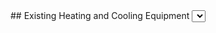
<Tabs>
    <Tab eventKey="assessment" title="Assessment">
        ## Existing Heating and Cooling Equipment
        <Select label="This heat pump will..." options={[
            "Replace electric resistance heat",
            "Replace natural gas heat",
            "Replace fuel oil heat",
            "Replace propane heat",
            "Replace wood heat",
            "Displace/Reduce electric resistance heat",
            "Displace/Reduce natural gas heat",
            "Displace/Reduce fuel oil heat",
            "Displace/Reduce propane heat",
            "Displace/Reduce wood heat",
            ]} path="heat_pump_purpose" />

        ## Visual Assessment of the Existing Equipment

        <PhotoInput id="existing_heating_appliance_photo" label="Existing Heating Appliance - Photo">
           Take a wide-angle photo of the existing heating appliance showing the condition.
           Examples of heating appliances: gas furnace, oil furnace, gas boiler, oil boiler, gas wall heater,
           electric wall heater, electric baseboard, wood stove, pellet stove, etc.
        </PhotoInput>
        <PhotoInput id="existing_heating_appliance_name_plate_photo" label="Existing Heating Appliance Name Plate – Photo">
           Take a photo of the existing heating appliance’s nameplate.
        </PhotoInput>


        <Checkbox options={['No cooling appliance']} path="no_cooling_appliance"/>

        <ShowOrHide visible={props.data?.no_cooling_appliance?.length === 0}>
            <PhotoInput id="existing_cooling_appliance_photo" label="Existing Cooling Appliance – Photo">
                Take a wide-angle photo of the existing cooling appliance showing the condition.
                Examples of cooling appliances: central air conditioner,
                window air conditioner, wall air conditioner, evaporative cooler, old heat pump.
            </PhotoInput>
            <PhotoInput id="existing_cooling_appliance_name_plate_photo" label="Existing Cooling Appliance Name Plate – Photo">
                Take a photo of the existing cooling appliance’s nameplate
            </PhotoInput>
        </ShowOrHide>


        ## Visual Assessment of the Ductwork
        If the ducts will be entirely replaced or the visual inspection found significant duct upgrades and
        repairs are needed:
        - Make notes and skip performing a duct leakage test at the initial phase
        - Perform the duct leakage test post upgrades and repairs to verify the ducts are sufficiently airtight
        <PhotoInput id="existing_ductwork_photo" label="Ductwork – Photo">
            Provide a representative photo of the existing ductwork condition.
        </PhotoInput>
        <StringInput label="Ductwork Comments" path="comment_ductwork" />

        ## Static Pressure Test
        Total external static pressure measurement
        <PhotoInput id="preupgrade_static_pressure_test_photo" label="Pre-upgrade Static Pressure Test – Photo" uploadable>
            Take a photo of the manometer readout or screenshot from digital instrument app.
        </PhotoInput>
        <StringInput label="Comment on remediation plans" path="comment_pre_upgrade_static_pressure_test" hint="If total external static pressure is above 0.5 i.w.c, assess whether the static pressure is in the supply or return. If it is in the return, consider recommending upsizing the return filter to accommodate a larger size and a deeper filter." />

        ## Airflow Test
        Use flow plate test OR the pressure matching technique OR the total external static pressure vs CFM fan curve method
        <PhotoInput id="pre_upgrade_air_flow_test_setup_photo" label="Pre-Upgrade Airflow Test Setup – Photo">
            Take a photo of the airflow test setup.
        </PhotoInput>
        <PhotoInput id="pre_upgrade_air_flow_test_results_photo" label="Pre-Upgrade Airflow Results – Photo" uploadable >
            Take a photo of the manometer CFM or upload a screenshot of the instrument app or the manometer and fan curve chart/table.
        </PhotoInput>
        <StringInput label="Comments on Pre-Upgrade Airflow Test" path="comment_pre_upgrade_air_flow_test" hint="Comment on remediation plan if flow is much lower than 400 CFM per ton" />

        ## Duct Leakage Testing
        If the ducts will be entirely replaced or the visual inspection found significant duct upgrades and
        repairs are needed:
        - Make notes and skip performing a duct leakage test at the initial phase
        - Perform the duct leakage test post upgrades and repairs to verify the ducts are sufficiently airtight

        <Select label="Select the test method used:" options={["Duct leakage tester", "Pressure pan","Airflow hood (capture hood, balometer)"]} path="duct_leakage_test_method" />

        <ShowOrHide visible={props.data?.duct_leakage_test_method === 'Duct leakage tester'}>
            <PhotoInput id="duct_test_setup_photo" label="Duct Test Setup – Photo">
                Take a photo of the duct test setup showing ring size and how it is attached to the duct system.
            </PhotoInput>
            <PhotoInput id="duct_leakage_cfm_photo" label="Duct Leakage CFM – Photo">
                Take a photo of the duct leakage test manometer, CFM at 25 Pa.
            </PhotoInput>

            | CFM25 per 100 ft<sup>2</sup> Calculator
            | ---------------------------------------
            | <NumberInput label="CFM25" min={0} path="cfm25_calculator.cfm25"  />
            | <NumberInput label={<>Conditioned Floor Area (ft<sup>2</sup>)</>} min={0} path="cfm25_calculator.conditioned_floor_area"  />
            | CFM25 per 100 ft<sup>2</sup> = { props.data.cfm25_calculator?.cfm25 && props.data.cfm25_calculator?.conditioned_floor_area ? ((props.data.cfm25_calculator.cfm25 / props.data.cfm25_calculator.conditioned_floor_area) * 100).toFixed(2) : null }

            ## Type Of Test
            <Radio label="Type of duct leakage test performed" options={['Total Leakage','Leakage to Outside']} path="type_of_duct_leakage_radio" />
        </ShowOrHide>
        <ShowOrHide visible={props.data?.duct_leakage_test_method === 'Pressure pan'}>
            <PhotoInput id="pressure_pan_setup_photo" label="Pressure Pan Setup – Photo">
                Take a photo of the pressure pan and manometer measuring one supply register.
            </PhotoInput>
            <PhotoInput id="pressure_pan_results_photo" label="Pressure Pan Results – Photo">
                Take a photo of the document showing the readings from all the supply registers.
            </PhotoInput>
        </ShowOrHide>
        <ShowOrHide visible={props.data?.duct_leakage_test_method === 'Airflow hood (capture hood, balometer)'}>
            <PhotoInput id="airflow_hood_setup_photo" label="Airflow Hood Setup  – Photo">
                Take a photo of the airflow hood measuring one supply register.
            </PhotoInput>
            <PhotoInput id="airflow_hood_results_photo" label="Airflow Hood Results  – Photo">
                Take a photo of the document showing the readings from all the supply registers.
            </PhotoInput>
        </ShowOrHide>

        ## Combustion Appliance Safety Testing
            <p>If the home upgrades will result in a barometric draft controlled or Category I appliance equipped with a draft
        hood or connected to a natural draft venting system remaining in the conditioned envelope of the home, combustion
        safety checks are required to be performed at the completion of the project. </p>

    </Tab>
     <Tab eventKey="planning" title="Planning">
       ## Planned Install Location
        <PhotoInput id="proposed_odu_install_location_photo" label="Proposed ODU Install Location – Photo">
            Take a photo of proposed ODU install location.
        </PhotoInput>
        <Radio label="ODU Mounting Style" options={['Pad','Ground Stand','Wall Mount','Roof Mount']} path="outdoor_unit.odu_mounting_style" />

        <NumberInput label="ODU Inches Above The Ground (elevated above the snow)" min={0} path="outdoor_unit.odu_inches_above_ground" />

        <Radio label="Overhead Snow & Ice Protection" options={['Awning/Cover','None']} path="outdoor_unit.snow_ice_protection" />

        ## Manual J Calculation
        <Collapsible header="Manual J Calculation Details">
            Correctly sizing the heat pump for the home’s heating and cooling needs is much more
            important for a heat pump than for a furnace and AC system. Use ACCA-approved Manual J
            residential load calculation software. It is recommended that the Manual J calculations be
            performed with the home occupant present that knows the most about the home to help
            determine the most accurate values to enter. Ask the home occupant whether any rooms
            presently get too hot or cold.
        </Collapsible>

         <FileInput id="manual_j_file" label="PDF of Manual J - File">
                Attach the Manual J load calculations showing design conditions, conditioned square footage,
                and the heating and cooling load calculations.
        </FileInput>
        <StringInput label="Manual J Notes or Comments" path="comment_manual_j" />

        ## Equipment Performance Tables
        You are encouraged to use the <a href="https://basc.pnnl.gov/cchp_decision_tool" target="_blank" rel="noopener noreferrer">Cold Climate Heat Pump Decision Tool</a> which
        can help assist in selecting the right heat pump for this home. The Cold Climate Heat Pump Decision Tool will
        make use of the Manual J load values and the duct air flow capability test result data.

        <Collapsible header="Equipment Selection Details">
        Select the equipment based on the ASHRAE heating and cooling design conditions, Manual J load calculation or alternate load sizing
        method such as sizing the equipment to the air flow capability of the ducts if it is less than the Manual J loads.
        The Cold Climate Heat Pump Decision Tool will recommend equipment sized to the capability of the ducts.

        Equipment selection also depends on knowing the equipment’s performance at specific temperatures.
        Reference the manufacturer’s extended performance tables and/or the data from the NEEP Cold Climate Air Source Heat Pump List.
        Factor in decisions such as heat pump + auxiliary heat, or dual fuel into the equipment selection as applicable.
        If the existing ducts can only accommodate a heat pump below the size that is needed, discuss with the customer the
        options of air sealing and insulating the envelop more to decrease the heating and cooling loads, upgrading the ducts,
        or supplementing the central heat pump with one or more ductless heat pumps. ACCA’s Manual S can also be used to help
        select the right heat pump. Please add a comment recording the decisions made.
        </Collapsible>
        <PhotoInput id="mfg_extended_heating_performance_table_photo" label="Mfr's Heating Performance Table – Photo" uploadable>
            Upload a photo of the manufacturer&apos;s extended heating performance table.
        </PhotoInput>
        <NumberInput label={<>Aux Heat Lockout Above This Temperature (&deg;F)</>} min={0} path="aux_heat_lockout_temperature" />
        <NumberInput label={<>Compressor Lockout Below This Temperature (&deg;F)</>} min={0} path="compresser_lockout_temperature" />
        <NumberInput label={<>Dual Fuel Switch Over Temperature (&deg;F)</>} min={0} path="dual_fuel_switch_over_temperature" />

        <PhotoInput id="mfg_extended_cooling_performance_table_photo" label="Mfr's cooling performance table – Photo" uploadable>
            Upload a photo of the manufacturer&apos;s extended cooling performance table showing sensible, latent, or SHR.
        </PhotoInput>

        ## Pre-installation Additional Comments
        <StringInput label="Additional Comments" path="comment_ductwork_concluding_summary"  hint="E.g., Return air filter grille upsizing" />
    </Tab>
    <Tab eventKey="installation" title="Installation">
        <DateInput label="Installation Date" path="install_date" />
        ## Refrigerant Recovery
        <Radio label="Is this heat pump installation replacing an old AC or heat pump?" options={['Yes','No']} path="replacting_old_ac_or_heatpump" />
        <ShowOrHide visible={props.data.replacting_old_ac_or_heatpump === "Yes"}>
            <PhotoInput id="old_ac_or_heat_pump_photo" label="Old AC or Heat Hump Nameplate – Photo">
                Take a photo of the old AC or heat pump nameplate showing the refrigerant charge.
            </PhotoInput>
            <PhotoInput id="recover_setup_photo" label="Recovery Setup – Photo">
                Take a photo of the refrigerant recovery setup.
            </PhotoInput>
            <PhotoInput id="recover_scale_photo" label="Recovery Scale – Photo">
                Take a photo of the scale showing how much refrigerant was recovered out of the system.
            </PhotoInput>
       </ShowOrHide>
        ## Equipment
        <PhotoInput id="odu_nameplate_photo" label="ODU nameplate – Photo" >
            Take a photo of the Outdoor Unit (ODU) nameplate.
        </PhotoInput>
        <PhotoInput id="idu_nameplate_photo" label="IDU nameplate – Photo">
            Take a photo of the Indoor Unit (IDU) nameplate.
        </PhotoInput>
        ## Electrical
        <PhotoInput id="odu_circuit_breaker_photo" label="ODU circuit breaker – Photo">
            Take a photo showing the amperage of the Outdoor Unit (ODU) circuit breaker.
        </PhotoInput>
        <PhotoInput id="idu_circuit_breaker_photo" label="IDU circuit breaker – Photo">
            Take a photo showing the amperage of the Indoor Unit (IDU) circuit breaker.
        </PhotoInput>

        <StringInput label="Circuit Breaker Notes" path="comment_circuit_breaker_notes" hint="E.g., wire size modifications, or shared or repurposed circuits." />
        ## Installation Tests
        <PhotoInput id="nitrogen_pressure_test_setup_photo" label="Nitrogen Pressure Test Setup – Photo">
            Take a photo of the nitrogen pressure test setup. Test to 500 PSI or manufacturer&apos;s recommended test pressure.
        </PhotoInput>
        <PhotoInput id="nitrogen_pressure_test_result_photo" label="Nitrogen Pressure Decay Test Results – Photo">
            Take a photo of the pressure gauge showing the temperature-compensated pressure decay after 10 minutes. Please use a digital pressure gauge while the
            system is pressurized with nitrogen, check all the field made connections using non-corrosive bubble solution and/or an ultrasonic leak detector.
        </PhotoInput>
        <PhotoInput id="vacuum_decay_test_setup_photo" label="Vacuum Decay Test Setup – Photo">
            Take a photo of the vacuum/evacuation setup. Use core removal tool and minimize number of fittings.

            Valve cores are not to be reused under any circumstances after removal from the valve Body.
            The external sealing element of the core will take a “compression set”, conforming to the
            mating port surface after installation. This is a common phenomenon for rubber, and contributes
            to the robustness of rubber seals. But after the core has been removed and reinstalled the
            seal may experience difficulty sealing to another position with different surface conditions.
            Therefore, it is recommended that service personnel always install a new core when servicing the system.
        </PhotoInput>
        <PhotoInput id="vacuum_decay_test_results_photo" label="Vacuum Decay Test Results – Photo">
            Take a photo of the vacuum decay test results. Use a digital micron gauge. The system must be isolated from the vacuum pump. The vacuum must not rise above 500 microns in 15 minutes.
        </PhotoInput>
        ## Refrigerant Adjustments
        <PhotoInput id="refrigerant_adjustments_photo" label="Refrigerant Adjustments (if applicable) – Photo">
            Take a photo of the scale readout and calculations for the refrigerant charge adjustment.
        </PhotoInput>
        | Additional Refrigerant Calculator
        | ---------------------------------
        | <NumberInput label="Feet of line set beyond factory charge" min={0} path="refrigerant_calculator.ft_line_set_beyond_factory_charge" hint=""  />
        | <NumberInput label="Ounce of refrigerant per foot of line set" min={0} path="refrigerant_calculator.oz_per_ft_refrigerant" hint="Please write the ounces of additional refrigerant added beyond the factory charge behind the service cover." />
        |  Ounces of additional refrigerant = {(props.data?.refrigerant_calculator?.ft_line_set_beyond_factory_charge && props.data?.refrigerant_calculator?.oz_per_ft_refrigerant) ? props.data.refrigerant_calculator.ft_line_set_beyond_factory_charge  * props.data.refrigerant_calculator.oz_per_ft_refrigerant : null}
        <StringInput label="Notes about refrigerant quantity adjustments or weigh in" path="comment_refrigerant_quantity_adjustments_or_weigh_in" />
        ## Protection
        <PhotoInput id="condensate_line_photo" label="Condensate Line – Photo">
           Take a photo of the condensate line. If the condensate line runs through an unconditioned attic or crawlspace the line must be insulated to prevent condensation drips.
        </PhotoInput>
        <PhotoInput id="line_set_protection_photo" label="Line Set Protection – Photo">
           Take a photo of the line set and line set wall penetration protection.
        </PhotoInput>
        <PhotoInput id="electrical_surge_protection_device_photo" label="Electrical Surge Protection Device – Photo">
           Take a photo of the electrical surge protection device installed.
        </PhotoInput>
        <PhotoInput id="service_caps_photo" label="Service Caps Reinstalled and Tight – Photo">
           Take a photo of the service caps showing they have been reinstalled and tightened. Your jurisdiction may require the service port caps to be locking refrigerant caps.

           Install service caps that have o-ring seals or use a copper flare gasket to help seal a brass-on-brass mating surface.
        </PhotoInput>

        ## Plenum connections
         <PhotoInput id="plenum_connections_photo" label="Plenum Connections – Photo">
            Take a photo of the supply and return plenum connections to the air handler cabinet showing they have been sealed, insulated and have a vapor barrier.
        </PhotoInput>
    </Tab>
    <Tab eventKey="post_install" title="Post-Installation">
        ## Post-install Airflow Test
        <PhotoInput id="post_install_air_flow_test_setup_photo" label="Post-Install Airflow Test Setup – Photo">
            Take a photo of the post-installation airflow test setup.
        </PhotoInput>
         <PhotoInput id="post_install_air_flow_test_results_photo" label="Post-Install Airflow Test Results – Photo">
            Take a photo of the post-installation airflow test results.
        </PhotoInput>
         ## Post-install Static Pressure Test
        <PhotoInput id="post_install_static_pressure_test_setup_photo" label="Post-Install Static Pressure Test Setup – Photo">
            Take a photo of the static pressure test setup showing the tap placement.
        </PhotoInput>
        <PhotoInput id="post_install_static_pressure_test_results_photo" label="Post-Install Static Pressure Test Results – Photo">
            Take a photo of the manometer readout showing the total external static pressure.
        </PhotoInput>
        ## Thermostat Settings
        <PhotoInput id="thermostat_setting_photo" label="Thermostat Setting – Photo">
            Take a photo of the thermostat showing the temperature value set for the auxiliary heat lockout, compressor lockout temperature, and dual fuel switch over temperature as applicable.
        </PhotoInput>
        <StringInput label="Notes about thermostat settings" path="comment_about_thermostat_settings" />

        ## Project Invoice
        <PhotoInput id="project_invoice_photo" label="Project Invoice – Photo">
            Take a photo of the project invoice if your program requires it.
        </PhotoInput>

        ## Mechanical Ventilation
        If the addition of supply based mechanical ventilation is included in the heat pump upgrade. Use the mechanical
        ventilation quality installation workflow to document that installation.

        <CombustionSafetyChecksLink {...props} />

    </Tab>
    <Tab eventKey="report" title="Report">
        <PrintSection label="Print Report">
            ---
            # Central Ducted Split Heat Pump Upgrade
            ## Photo Report

            <ProjectInfoReport {...props} />

            ## About the Report:
            This report is intended to document:
            1. The critical tests for evaluating the ductwork in a home to determine what, if any, duct
            repairs or upgrades are needed so that the upgrade to a heat pump yields the expected
            efficiency benefits.
            2. The home’s heating and cooling loads.
            3. The heat pump equipment selection.
            4. The heat pump installation.

            A successful central ducted split heat pump installation starts with well-sealed, insulated, and
            correctly sized ductwork, and careful equipment planning and selection. Proper installation and
            commissioning are paramount to ensuring maximum equipment efficiency and a long trouble-free equipment life.
            The photo requirements in this document record the key steps to ensure
            success. It is strongly recommended a printed copy of this report be attached to the air handler
            as a record to help future home energy raters and HVAC techs.

            ## About Atmospherically Vented Appliances
            If there there are atmospherically vented appliances inside the home after the heat pump installation, a combustion safety
            test should have been performed to test for backdrafting. Please refer to the combustion safety documentation report if such a test was performed at this house.

            ## Acronyms
            ODU – Outdoor Unit <br/>
            IDU – Outdoor Unit

            ## ATTENTION CUSTOMER: Heat Pump Cleaning and Maintenance
            ## Quarterly
            ### Air Filter
            Check the air filter quarterly and replace as needed. If your system was designed to take a 1&rdquo; thick
            pleated filter, they will get dirty and need to be replaced sooner than if the system was designed to
            take a 4&rdquo; filter. Ask your HVAC installer what filter MERV (minimum efficiency reporting value) rating
            your heat pump was designed to take and purchase replacement filters of the same MERV value. Going with a
            higher MERV rating can result in many unintended consequences including reduced air flow that results in
            comfort problems and higher energy use.

            ## Twice a Year
            ### Outdoor Unit Condenser Coil
            It is a best practice to inspect the outdoor unit at least twice a year for debris build up on the
            condenser coil. Leaves, pollen, and fluff from cottonwood trees can build up and block the movement of air
             through the condenser coil and cause poor performance. You can carefully clean loose debris off the
             condenser coil using a vacuum cleaner and a soft brush. Take care to not bend the fins on the condenser
             coil. For more stubborn or stickier dust, it is best practice to call an HVAC service tech. They will
             spray down your coil with the correct cleaning detergent to not damage the material and disassemble the
             outdoor unit enough to spray water from the inside to push out the dust and debris and rinse the coil
             free of the cleaning detergent.

            ### Supply Vents
            It is a best practice to vacuum the supply grilles twice a year. If the supply grilles are located on
            the floor it is best practice to remove the supply grill and use the vacuum’s crevice tool to vacuum
            the area of the supply duct that can be reached.

            ## Yearly
            ### Condensate Drain
            It is a best practice to inspect the end of the condensate drain yearly. If there is a buildup of
            goo/slime/mucus/snot at the end of the condensate drain line, it is time to call a HVAC service tech.
            They will use the combination of a shop vac, drain snakes, and pressurized water to clean out the
            condensate drain line.


            ## Pre-Upgrade Tests
            <LabelValue label="This heat pump will" path="heat_pump_purpose"/>

            <Photo
                id="existing_heating_appliance_photo"
                label="Existing Heating Appliance - Photo"
                required
            >
                Photo of existing heating appliance
            </Photo>

            <Photo
                    id="existing_heating_appliance_name_plate_photo"
                    label="Existing Heating Appliance Name Plate – Photo"
                    required
            >
            Photo of existing heating appliance’s nameplate
            </Photo>
            <LabelValue label="Cooling appliance exists" value={props.data?.no_cooling_appliance?.length === 0 ? "Yes" : "No"}/> 
            <ShowOrHide visible={props.data?.no_cooling_appliance?.length === 0}>
                <Photo
                    id="existing_cooling_appliance_photo"
                    label="Existing Cooling Appliance – Photo"
                    required
                >
                    Photo of existing cooling appliance’s nameplate
                </Photo>
                <Photo id="existing_cooling_appliance_name_plate_photo"
                    label="Existing Cooling Appliance Name Plate – Photo"
                    required>
                    Photo of the existing cooling appliance’s nameplate
                </Photo>

            </ShowOrHide>
            <Photo id="existing_ductwork_photo" label="Ductwork – Photo" required>
                Photo of existing ductwork condition
            </Photo>
            <LabelValue label="Ductwork Comments" value={props.data?.comment_ductwork}/>

            ## Static Pressure Test Results
            Total external static pressure measurement: This measurement is akin to taking the blood pressure of a person.
            Having high blood pressure is an indicator of poor health. The same is true for a HVAC system. For an HVAC system,
            having a total external static pressure value of 0.5 i.w.c or less is good. The ducts can be repaired or upgraded
            to bring a high value down to a healthy value.

            <Photo id="preupgrade_static_pressure_test_photo" label="Pre-Upgrade Static Pressure Test – Photo" required>
                Photo of the manometer readout or screenshot from digital instrument app
            </Photo>
            <LabelValue label="Pre-Upgrade Static Pressure Test Notes" value={props.data.comment_pre_upgrade_static_pressure_test}/>

            ## Airflow Test Results
            In order for a heat pump to efficiently and effectively deliver the conditioned air to the house,
            the ducts need to be able to move enough air. This test uses the home&apos;s existing air handler to measure how much air the ducts can move.
            If they cannot move enough air, the ducts will need to be repaired or upgraded so that they can move enough air.
            <Photo id="pre_upgrade_air_flow_test_setup_photo" label="Pre-Upgrade Airflow Test Setup – Photo" required>
                Photo of the airflow test setup
            </Photo>
            <Photo id="pre_upgrade_air_flow_test_results_photo" label="Pre-Upgrade Airflow Results – Photo" required>
                Photo of the manometer CFM or screenshot of the instrument app or the manometer and fan curve chart/table.
            </Photo>
            <LabelValue label="Pre-Upgrade Airflow Test Notes" value={props.data.comment_pre_upgrade_air_flow_test}/>

             ## Duct Leakage Test Results
             Leaky ducts mean the conditioned air doesn&apos;t make it to the rooms where the conditioned air is needed.
             The worse kind of duct leakage is leakage to outside because that means the air you paid to conditioned
             is leaking outside the house. The duct leakage test measures how leaky
             the ducts are. Newly constructed homes have a duct leakage limit of 4 CFM25 per 100 ft<sup>2</sup> of conditioned floor area.
             In existing construction it is highly recommended that action be taken to reduce duct leakage if
             the duct leakage test finds the leakage rate to be greater than 12 CFM25 per 100 ft<sup>2</sup> of conditioned floor area.

            <LabelValue label="Test method used" value={props.data?.duct_leakage_test_method}/>
            <ShowOrHide visible={props.data?.duct_leakage_test_method === 'Duct leakage tester'}>
                <Photo id="duct_test_setup_photo" label="Duct Test Setup – Photo">
                    Photo of duct test setup showing ring size and how it is attached to the duct system
                </Photo>
                <Photo id="duct_leakage_cfm_photo" label="Duct Leakage CFM – Photo">
                    Photo of duct leakage test manometer, CFM at 25 Pa
                </Photo>

                <LabelValue label="Type Of Duct Leakage Test Performed" value={props.data.type_of_duct_leakage_radio}/>

                <LabelValue label="CFM25" value={props.data.cfm25_calculator?.cfm25 ? props.data.cfm25_calculator.cfm25 : null}/>
                <LabelValue label={<span>Conditioned Floor Area (ft<sup>2</sup>)</span>} 
                    value={props.data.cfm25_calculator?.conditioned_floor_area ? props.data.cfm25_calculator.conditioned_floor_area : null}/>
                <LabelValue label={<span>Duct CFM25 per 100 per ft<sup>2</sup></span>} 
                    type={props.data.cfm25_calculator?.cfm25 && props.data.cfm25_calculator?.conditioned_floor_area ? "number" : "string"}
                    decimalPlaces={2}
                    value={ props.data.cfm25_calculator?.cfm25 && props.data.cfm25_calculator?.conditioned_floor_area ? ((props.data.cfm25_calculator.cfm25 / props.data.cfm25_calculator.conditioned_floor_area) * 100) : null }/>
            </ShowOrHide>

            <ShowOrHide visible={props.data?.duct_leakage_test_method === 'Pressure pan'}>
                <Photo id="pressure_pan_setup_photo" label="Pressure Pan Setup – Photo">
                    Photo of the pressure pan and manometer measuring one supply register
                </Photo>
                <Photo id="pressure_pan_results_photo" label="Pressure Pan Results – Photo">
                    Photo of the document showing the readings from all the supply registers
                </Photo>
            </ShowOrHide>

            <ShowOrHide visible={props.data?.duct_leakage_test_method === 'Airflow hood (capture hood, balometer)'}>
                <Photo id="airflow_hood_setup_photo" label="Airflow Hood Setup  – Photo">
                    Photo of the airflow hood measuring one supply register
                </Photo>
                <Photo id="airflow_hood_results_photo" label="Airflow Hood Results  – Photo">
                    Photo of the document showing the readings from all the supply registers
                </Photo>
            </ShowOrHide>

            ## Planning
            <Photo id="proposed_odu_install_location_photo" label="Proposed ODU Install Location – Photo" required>
               Photo of proposed ODU install location
            </Photo>
            <LabelValue label="ODU Mounting Style" value={props.data.outdoor_unit.odu_mounting_style}/>

            <LabelValue label="ODU Inches Above The Ground (elevated above the snow)" value={props.data.outdoor_unit.odu_inches_above_ground}/>

            <LabelValue label="Overhead Snow & Ice Protection" value={props.data.outdoor_unit.snow_ice_protection}/>

            {
                props.metadata.attachments?.manual_j_file && (
                <>
                <h2> Manual J </h2>
                 {props.metadata.attachments?.manual_j_file  ? <p>Please see the attached Manual J report.</p> : null}
                </>)
            }
            <PDFRenderer id="manual_j_file" label="" />

            <LabelValue label="Manual J Notes or Comments" value={props.data.comment_manual_j}/>
            ## Equipment Selection
            The selected heat pump&apos;s extended heating and cooling performance tables are shown below. These tables were used in concert with the ASHRAE heating
            and cooling design conditions, and Manual J load calculations to select the best equipment to fit the home&apos;s heating and cooling needs. Please see comment below if decisions needed to be made regarding whether to size the heat pump to the existing duct capacity or the ducts were replaced to accommodate the heat pump&apos;s air flow requirements.
            <Photo id="mfg_extended_heating_performance_table_photo" label="Mfr's Heating Performance Table – Photo" required>
                The selected heat pump&apos;s extended heating performance table
            </Photo>

            <LabelValue label={<span>Aux Heat Lockout Above This Temperature (&deg;F)</span>} value={props.data.aux_heat_lockout_temperature}/>

            <LabelValue label={<span>Compresser Lockout Below This Temperature (&deg;F)</span>} value={props.data.compresser_lockout_temperature}/>

            <LabelValue label={<span>Dual Fuel Switch Over Temperature (&deg;F)</span>} value={props.data.dual_fuel_switch_over_temperature}/>

            <Photo id="mfg_extended_cooling_performance_table_photo" label="Mfr's cooling performance table – Photo" required>
                The selected heat pump&apos;s extended cooling performance table
            </Photo>

            <LabelValue label="Pre-Installation Comments" value={props.data.comment_ductwork_concluding_summary}/>

            ## Installation
            {props.data?.replacting_old_ac_or_heatpump && (<p> Is this heat pump installation replacing an old AC or heat pump? <strong>{props.data?.replacting_old_ac_or_heatpump}</strong></p>)}

            {props.data?.replacting_old_ac_or_heatpump && props.data?.replacting_old_ac_or_heatpump === "Yes"  && (
            <>
                <Photo id="old_ac_or_heat_pump_photo" label="Old AC or Heat Hump Nameplate – Photo" required>
                    Take a photo of the old AC or heat pump nameplate showing the refrigerant charge.
                </Photo>
                <Photo id="recover_setup_photo" label="Recovery Setup – Photo" required>
                    Take a photo of the refrigerant recovery setup.
                </Photo>
                <Photo id="recover_scale_photo" label="Recovery Scale – Photo" required>
                    Take a photo of the scale showing how much refrigerant was recovered out of the system.
                </Photo>
            </>
            )}

            ## Equipment
            <Photo id="odu_nameplate_photo" label="Outdoor Unit Nameplate – Photo" required />
            <Photo id="idu_nameplate_photo" label="Indoor Unit Nameplate – Photo" required />
            <Photo id="odu_circuit_breaker_photo" label="Outdoor Unit Circuit Breaker – Photo" required />
            <Photo id="idu_circuit_breaker_photo" label="Indoor Unit Circuit Breaker – Photo" required />
            <LabelValue label="Circuit Breaker Notes" value={props.data.comment_circuit_breaker_notes}/>

            ## Installation Tests
            <Photo id="nitrogen_pressure_test_setup_photo" label="Nitrogen Pressure Test Setup – Photo" required>
                The test is conducted at 500 PSI or the manufacturer&apos;s recommended test pressure.
            </Photo>
            <Photo id="nitrogen_pressure_test_result_photo" label="Nitrogen Pressure Decay Test Results – Photo" required>
              A passing temperature-compensated nitrogen pressure decay test will show zero or almost zero pressure decay after 10 minutes.
              This means the system&apos;s connections have been tested to withstand the maximum operating pressures and there are no leaks in the system.
            </Photo>
            <Photo id="vacuum_decay_test_setup_photo" label="Vacuum Decay Test Setup – Photo" required>
                A good vacuum decay test setup will have the micron gauge located as close to the equipment as possible. It will have an isolation
                 valve in the setup so that the vacuum pump and vacuum hose can be isolated from the system during the decay measurement period.
            </Photo>
            <Photo id="vacuum_decay_test_results_photo" label="Vacuum Decay Test Results – Photo" required >
                A passing vacuum decay test is one where the system&apos;s vacuum does not rise above 500 microns in 10 minutes with the vacuum pump and
                vacuum hose isolated from the system. This indicates the system contains no moisture and is leak free.
            </Photo>
            ## Refrigerant Adjustments
            <Photo id="refrigerant_adjustments_photo" label="Refrigerant Adjustments (if applicable) – Photo" >
                Photo of scale readout and calculations for refrigerant charge adjustment
            </Photo>
            | Additional Refrigerant Added
            | ---------------------------------
            | Feet of line set beyond factory charge = {props.data?.refrigerant_calculator?.ft_line_set_beyond_factory_charge ? props.data.refrigerant_calculator.ft_line_set_beyond_factory_charge : null}
            | Ounce of refrigerant per foot of line set = {props.data?.refrigerant_calculator?.oz_per_ft_refrigerant? props.data.refrigerant_calculator.oz_per_ft_refrigerant : null}
            | Ounces of additional refrigerant = {(props.data?.refrigerant_calculator?.ft_line_set_beyond_factory_charge && props.data?.refrigerant_calculator?.oz_per_ft_refrigerant) ? props.data.refrigerant_calculator.ft_line_set_beyond_factory_charge  * props.data.refrigerant_calculator.oz_per_ft_refrigerant : null}
            <LabelValue label="Notes About Refrigerant Quantity Adjustments Or Weigh In" 
                        value={props.data.comment_refrigerant_quantity_adjustments_or_weigh_in}/>
            <Photo id="condensate_line_photo" label="Condensate Line – Photo" required>
                Photo of the condensate line. If the condensate line runs through an unconditioned attic or crawlspace the line must be insulated to prevent condensation drips.
            </Photo>
            <Photo id="line_set_protection_photo" label="Line Set Protection – Photo" required>
                The line set and line set to wall penetration should be protected from damage by UV, rain, and pests.
            </Photo>
            <Photo id="electrical_surge_protection_device_photo" label="Electrical Surge Protection Device – Photo">
                Photo of the electrical surge protection device installed
            </Photo>
            <Photo id="service_caps_photo" label="Service Caps Reinstalled and Tight – Photo">
                Your jurisdiction may require the service port caps to be locking refrigerant caps.
            </Photo>
            <Photo id="plenum_connections_photo" label="Plenum Connections – Photo" required >
                The supply and return plenum connections to the air handler cabinet should be sealed, insulated, and have a vapor barrier.
            </Photo>

            ## Post-Installation

            <Photo id="post_install_air_flow_test_setup_photo" label="Post-Install Airflow Test Setup – Photo" required />

             <Photo id="post_install_air_flow_test_results_photo" label="Post-Install Airflow Test Results – Photo" required>
                Generally, a heat pump should move approximately 400 CFM per ton of heating/cooling capacity +/- 15%.
            </Photo>

            <Photo id="post_install_static_pressure_test_setup_photo" label="Post-Install Static Pressure Test Setup – Photo" required />

            <Photo id="post_install_static_pressure_test_results_photo" label="Post-Install Static Pressure Test Results – Photo" required>
                Generally, an efficiently running system will have a total external static pressure of 0.5 i.w.c or less.
                i.w.c stands of inches of water column which is the standard unit of measurement for this test.
            </Photo>

            <Photo id="thermostat_setting_photo" label="Thermostat Setting – Photo" required>
                Photo of thermostat setting for auxiliary heat lockout or dual fuel switch over temperature.
                Compare these values to the planned values in the equipment selection section of the report.
            </Photo>

            <LabelValue label="Post-Installation Notes About Thermostat Settings" 
                        value={props.data.comment_about_thermostat_settings}/>

            {props.metadata?.attachments?.project_invoice_photo && (<>
                <h2>Project Invoice</h2>
                <Photo id="project_invoice_photo" label="Project Invoice – Photo">
                Photo of the project invoice
                </Photo> </>
            )}

            {props.data.links?.doe_combustion_appliance_safety_test_doc_id && (
                <InstallationProvider
                    installationId={props.data.links.doe_combustion_appliance_safety_test_doc_id}
                    attachments={true}
                >
                    <InstallationConsumer>
                        {([installation]) => {
                            if (installation) {
                                return (
                                    <StoreProvider
                                        doc={installation}
                                        onChange={async () => {
                                            return
                                        }}
                                    >
                                        <CombustionSafetyChecksReport
                                            project={props.project}
                                            data={installation.data_}
                                            metadata={installation.metadata_}
                                        />
                                    </StoreProvider>
                                )
                            } else {
                                return null
                            }
                        }}
                    </InstallationConsumer>
                </InstallationProvider>
            )}


        </PrintSection>
    </Tab>

</Tabs>
